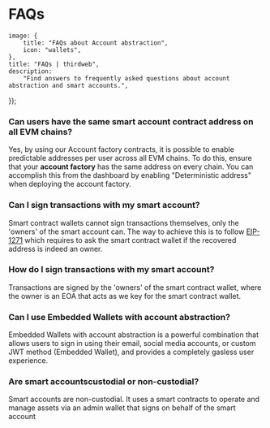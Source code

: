 
# FAQs

	image: {
		title: "FAQs about Account abstraction",
		icon: "wallets",
	},
	title: "FAQs | thirdweb",
	description:
		"Find answers to frequently asked questions about account abstraction and smart accounts.",
});

### Can users have the same smart account contract address on all EVM chains?

Yes, by using our Account factory contracts, it is possible to enable predictable addresses per user across all EVM chains. To do this, ensure that your **account factory** has the same address on every chain. You can accomplish this from the dashboard by enabling "Deterministic address" when deploying the account factory.

### Can I sign transactions with my smart account?

Smart contract wallets cannot sign transactions themselves, only the 'owners' of the smart account can. The way to achieve this is to follow [EIP-1271](https://eips.ethereum.org/EIPS/eip-1271) which requires to ask the smart contract wallet if the recovered address is indeed an owner.

### How do I sign transactions with my smart account?

Transactions are signed by the 'owners' of the smart contract wallet, where the owner is an EOA that acts as we key for the smart contract wallet.

### Can I use Embedded Wallets with account abstraction?

Embedded Wallets with account abstraction is a powerful combination that allows users to sign in using their email, social media accounts, or custom JWT method (Embedded Wallet), and provides a completely gasless user experience.

### Are smart accountscustodial or non-custodial?

Smart accounts are non-custodial. It uses a smart contracts to operate and manage assets via an admin wallet that signs on behalf of the smart account  

